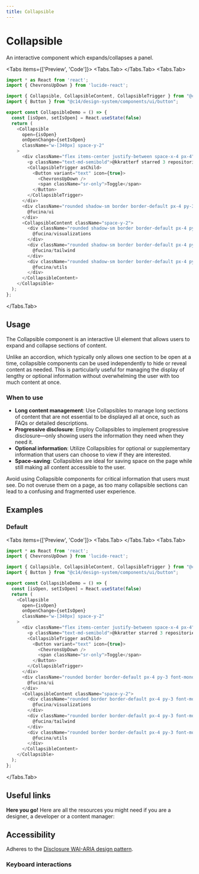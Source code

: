 ```yaml
---
title: Collapsible
---
```



# Collapsible

An interactive component which expands/collapses a panel.

<Tabs items={['Preview', 'Code']}>
<Tabs.Tab>
<CollapsiblePreview />
</Tabs.Tab>
<Tabs.Tab>
```js copy filename="collapsible.tsx"
import * as React from 'react';
import { ChevronsUpDown } from 'lucide-react';

import { Collapsible, CollapsibleContent, CollapsibleTrigger } from "@c14/design-system/components/ui/collapsible";
import { Button } from "@c14/design-system/components/ui/button";

export const CollapsibleDemo = () => {
  const [isOpen, setIsOpen] = React.useState(false)
  return (
    <Collapsible
      open={isOpen}
      onOpenChange={setIsOpen}
      className="w-[340px] space-y-2"
    >
      <div className="flex items-center justify-between space-x-4 px-4">
        <p className="text-md-semibold">@kkratterf starred 3 repositories</p>
        <CollapsibleTrigger asChild>
          <Button variant="text" icon={true}>
            <ChevronsUpDown />
            <span className="sr-only">Toggle</span>
          </Button>
        </CollapsibleTrigger>
      </div>
      <div className="rounded shadow-sm border border-default px-4 py-3 font-mono text-md">
        @fucina/ui
      </div>
      <CollapsibleContent className="space-y-2">
        <div className="rounded shadow-sm border border-default px-4 py-3 font-mono text-md">
          @fucina/visualizations
        </div>
        <div className="rounded shadow-sm border border-default px-4 py-3 font-mono text-md">
          @fucina/tailwind
        </div>
        <div className="rounded shadow-sm border border-default px-4 py-3 font-mono text-md">
          @fucina/utils
        </div>
      </CollapsibleContent>
    </Collapsible>
  );
};
```
</Tabs.Tab>
</Tabs>

## Usage

The Collapsible component is an interactive UI element that allows users to expand and collapse sections of content.

Unlike an accordion, which typically only allows one section to be open at a time, collapsible components can be used independently to hide or reveal content as needed. This is particularly useful for managing the display of lengthy or optional information without overwhelming the user with too much content at once.

### When to use

- **Long content management**: Use Collapsibles to manage long sections of content that are not essential to be displayed all at once, such as FAQs or detailed descriptions.
- **Progressive disclosure**: Employ Collapsibles to implement progressive disclosure—only showing users the information they need when they need it.
- **Optional information**: Utilize Collapsibles for optional or supplementary information that users can choose to view if they are interested.
- **Space-saving**: Collapsibles are ideal for saving space on the page while still making all content accessible to the user.

Avoid using Collapsible components for critical information that users must see. Do not overuse them on a page, as too many collapsible sections can lead to a confusing and fragmented user experience.

## Examples

### Default

<Tabs items={['Preview', 'Code']}>
<Tabs.Tab>
<CollapsiblePreview />
</Tabs.Tab>
<Tabs.Tab>
```js copy filename="collapsible.tsx"
import * as React from 'react';
import { ChevronsUpDown } from 'lucide-react';

import { Collapsible, CollapsibleContent, CollapsibleTrigger } from "@c14/design-system/components/ui/collapsible";
import { Button } from "@c14/design-system/components/ui/button";

export const CollapsibleDemo = () => {
  const [isOpen, setIsOpen] = React.useState(false)
  return (
    <Collapsible
      open={isOpen}
      onOpenChange={setIsOpen}
      className="w-[340px] space-y-2"
    >
      <div className="flex items-center justify-between space-x-4 px-4">
        <p className="text-md-semibold">@kkratter starred 3 repositories</p>
        <CollapsibleTrigger asChild>
          <Button variant="text" icon={true}>
            <ChevronsUpDown />
            <span className="sr-only">Toggle</span>
          </Button>
        </CollapsibleTrigger>
      </div>
      <div className="rounded border border-default px-4 py-3 font-mono text-md">
        @fucina/ui
      </div>
      <CollapsibleContent className="space-y-2">
        <div className="rounded border border-default px-4 py-3 font-mono text-md">
          @fucina/visualizations
        </div>
        <div className="rounded border border-default px-4 py-3 font-mono text-md">
          @fucina/tailwind
        </div>
        <div className="rounded border border-default px-4 py-3 font-mono text-md">
          @fucina/utils
        </div>
      </CollapsibleContent>
    </Collapsible>
  );
};
```
</Tabs.Tab>
</Tabs>

## Useful links

**Here you go!** Here are all the resources you might need if you are a designer, a developer or a content manager:

<Cards className="mt-8">
  <Card
    title="🪄 Figma"
    href="https://www.figma.com/design/GURLNa08cG0eTbioJtPwub/%F0%9F%92%BE-C14%2Fdesign-system?node-id=639-12465&t=jWCgbJWcyEzdpwjF-1"
  />
  <Card
    title="🐝 API Reference"
    href="https://www.radix-ui.com/primitives/docs/components/collapsible#api-reference"
  />
</Cards>

## Accessibility

Adheres to the [Disclosure WAI-ARIA design pattern](https://www.w3.org/WAI/ARIA/apg/patterns/disclosure/).

### Keyboard interactions

<AccessibilityTable rows={collapsibleAccessibilityData} />
